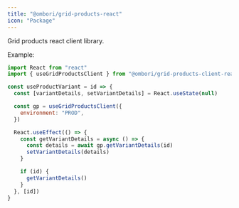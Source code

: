 ```yaml
---
title: "@ombori/grid-products-react"
icon: "Package"
---
```


Grid products react client library.

Example:

```js
import React from "react"
import { useGridProductsClient } from "@ombori/grid-products-client-react"

const useProductVariant = id => {
  const [variantDetails, setVariantDetails] = React.useState(null)

  const gp = useGridProductsClient({
    environment: "PROD",
  })

  React.useEffect(() => {
    const getVariantDetails = async () => {
      const details = await gp.getVariantDetails(id)
      setVariantDetails(details)
    }

    if (id) {
      getVariantDetails()
    }
  }, [id])
}
```

